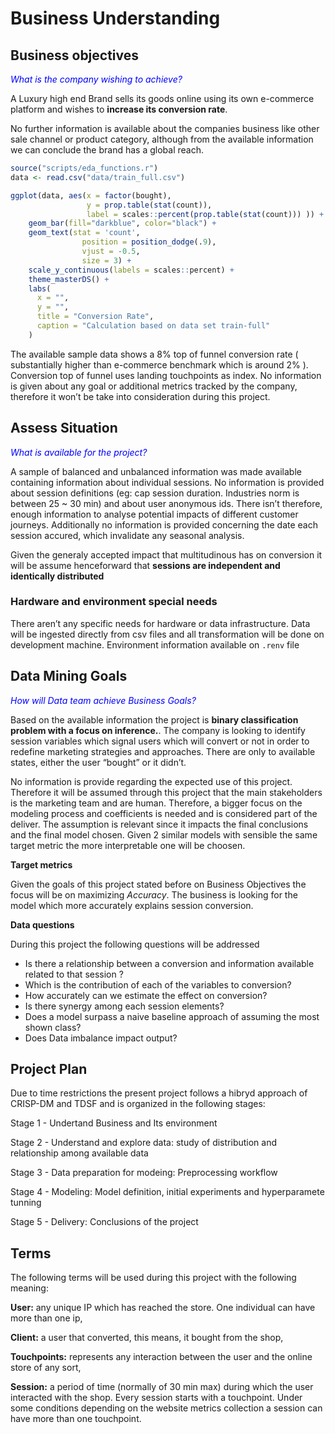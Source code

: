 # Business Understanding

## Business objectives


:::{style="color: blue;"}
*What is the company wishing to achieve?*
:::

A Luxury high end Brand sells its goods online using its own e-commerce platform and wishes to **increase its conversion rate**.

No further information is available about the companies business like other sale channel or product category, although from the available information we can conclude the brand has a global reach.

```r
source("scripts/eda_functions.r")
data <- read.csv("data/train_full.csv")

ggplot(data, aes(x = factor(bought), 
                 y = prop.table(stat(count)), 
                 label = scales::percent(prop.table(stat(count))) )) +
    geom_bar(fill="darkblue", color="black") +
    geom_text(stat = 'count',
                position = position_dodge(.9), 
                vjust = -0.5, 
                size = 3) +
    scale_y_continuous(labels = scales::percent) +
    theme_masterDS() +
    labs(
      x = "",
      y = "",
      title = "Conversion Rate",
      caption = "Calculation based on data set train-full"
    ) 

```

The available sample data shows a 8% top of funnel conversion rate ( substantially higher than e-commerce benchmark which is around 2% ). Conversion top of funnel uses landing touchpoints as index. No information is given about any goal or additional metrics tracked by the company, therefore it won't be take into consideration during this project.


## Assess Situation

:::{style="color: blue;"}
*What is available for the project?*
:::

A sample of balanced and unbalanced information was made available containing information about individual sessions. No information is provided about session definitions (eg: cap session duration. Industries norm is between 25 ~ 30 min) and about user anonymous ids. There isn't therefore, enough information to analyse potential impacts of different customer journeys. Additionally no information is provided concerning the date each session accured, which invalidate any seasonal analysis.

Given the generaly accepted impact that multitudinous has on conversion it will be assume henceforward that **sessions are independent and identically distributed**

### Hardware and environment special needs

There aren't any specific needs for hardware or data infrastructure. Data will be ingested directly from csv files and all transformation will be done on development machine. Environment information available on `.renv` file

## Data Mining Goals

:::{style="color: blue;"}
*How will Data team achieve Business Goals?*
:::

Based on the available information the project is **binary classification problem with a focus on inference.**. The company is looking to identify session variables which signal users which will convert or not in order to redefine marketing strategies and approaches. There are only to available states, either the user "bought" or it didn't. 

No information is provide regarding the expected use of this project. Therefore it will be assumed through this project that the main stakeholders is the marketing team and are human. Therefore, a bigger focus on the modeling process and coefficients is needed and is considered part of the deliver. The assumption is relevant since it impacts the final conclusions and the final model chosen. Given 2 similar models with sensible the same target metric the more interpretable one will be choosen.

:::{.title}
**Target metrics**
:::

Given the goals of this project stated before on Business Objectives the focus will be on maximizing *Accuracy*. The business is looking for the model which more accurately explains session conversion.

:::{.title}
**Data questions**
:::

During this project the following questions will be addressed

- Is there a relationship between a conversion and information available related to that session ?
- Which is the contribution of each of the variables to conversion?
- How accurately can we estimate the effect on conversion?
- Is there synergy among each session elements?
- Does a model surpass a naive baseline approach of assuming the most shown class?
- Does Data imbalance impact output?

## Project Plan

Due to time restrictions the present project follows a hibryd approach of CRISP-DM and TDSF and is organized in the following stages:

Stage 1 - Undertand Business and Its environment

Stage 2 - Understand and explore data: study of distribution and relationship among available data

Stage 3 - Data preparation for modeing: Preprocessing workflow

Stage 4 - Modeling: Model definition, initial experiments and hyperparamete tunning

Stage 5 - Delivery: Conclusions of the project

## Terms

The following terms will be used during this project with the following meaning:

**User:** any unique IP which has reached the store. One individual can have more than one ip,

**Client:** a user that converted, this means, it bought from the shop,

**Touchpoints:** represents any interaction between the user and the online store of any sort,

**Session:** a period of time (normally of 30 min max) during which the user interacted with the shop. Every session starts with a touchpoint. Under some conditions depending on the website metrics collection a session can have more than one touchpoint. 
